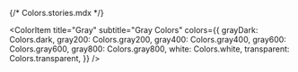 {/* Colors.stories.mdx */}


<Meta title="Colors" />

<ColorPalette>

<ColorItem
  title="Gray"
  subtitle="Gray Colors"
  colors={{
    grayDark: Colors.dark,
    gray200: Colors.gray200,
    gray400: Colors.gray400,
    gray600: Colors.gray600,
    gray800: Colors.gray800,
    white: Colors.white,
    transparent: Colors.transparent,
  }}
/>

</ColorPalette>

